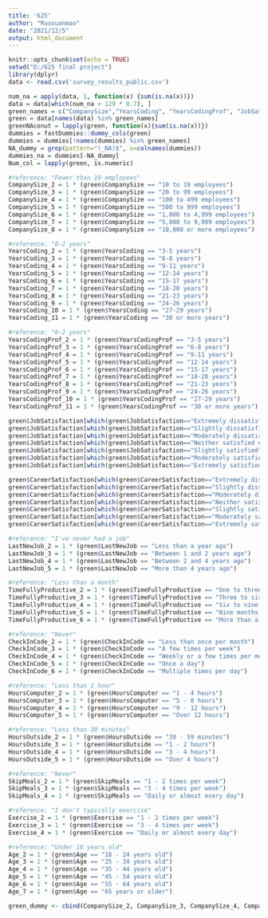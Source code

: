 ```yaml
---
title: '625'
author: "Ruoxuanmao"
date: "2021/12/5"
output: html_document
---
```


```r
knitr::opts_chunk$set(echo = TRUE)
setwd("D:/625 final project")
library(dplyr)
data <- read.csv('survey_results_public.csv')
```

```r
num_na = apply(data, 1, function(x) {sum(is.na(x))})
data = data[which(num_na < 129 * 0.7), ]
green_names = c("CompanySize","YearsCoding", "YearsCodingProf", "JobSatisfaction", "CareerSatisfaction", "LastNewJob", "TimeFullyProductive","CheckInCode", "HoursComputer", "HoursOutside", "SkipMeals", "Exercise", "Age")
green = data[names(data) %in% green_names]
greenNAconut = lapply(green, function(x){sum(is.na(x))}) 
dummies = fastDummies::dummy_cols(green) 
dummies = dummies[!names(dummies) %in% green_names]
NA_dummy = grep(pattern="(_NA)$", x=colnames(dummies))
dummies_na = dummies[-NA_dummy] 
Num_col = lapply(green, is.numeric) 
```

```r
#reference: "Fewer than 10 employees" 
CompanySize_2 = 1 * (green$CompanySize == "10 to 19 employees")
CompanySize_3 = 1 * (green$CompanySize == "20 to 99 employees")
CompanySize_4 = 1 * (green$CompanySize == "100 to 499 employees")
CompanySize_5 = 1 * (green$CompanySize == "500 to 999 employees")
CompanySize_6 = 1 * (green$CompanySize == "1,000 to 4,999 employees")
CompanySize_7 = 1 * (green$CompanySize == "5,000 to 9,999 employees")
CompanySize_8 = 1 * (green$CompanySize == "10,000 or more employees")
```

```r
#reference: "0-2 years"
YearsCoding_2 = 1 * (green$YearsCoding == "3-5 years")
YearsCoding_3 = 1 * (green$YearsCoding == "6-8 years")
YearsCoding_4 = 1 * (green$YearsCoding == "9-11 years")
YearsCoding_5 = 1 * (green$YearsCoding == "12-14 years")
YearsCoding_6 = 1 * (green$YearsCoding == "15-17 years")
YearsCoding_7 = 1 * (green$YearsCoding == "18-20 years")
YearsCoding_8 = 1 * (green$YearsCoding == "21-23 years")
YearsCoding_9 = 1 * (green$YearsCoding == "24-26 years")
YearsCoding_10 = 1 * (green$YearsCoding == "27-29 years")
YearsCoding_11 = 1 * (green$YearsCoding == "30 or more years")
```

```r
#reference: "0-2 years"
YearsCodingProf_2 = 1 * (green$YearsCodingProf == "3-5 years")
YearsCodingProf_3 = 1 * (green$YearsCodingProf == "6-8 years")
YearsCodingProf_4 = 1 * (green$YearsCodingProf == "9-11 years")
YearsCodingProf_5 = 1 * (green$YearsCodingProf == "12-14 years")
YearsCodingProf_6 = 1 * (green$YearsCodingProf == "15-17 years")
YearsCodingProf_7 = 1 * (green$YearsCodingProf == "18-20 years")
YearsCodingProf_8 = 1 * (green$YearsCodingProf == "21-23 years")
YearsCodingProf_9 = 1 * (green$YearsCodingProf == "24-26 years")
YearsCodingProf_10 = 1 * (green$YearsCodingProf == "27-29 years")
YearsCodingProf_11 = 1 * (green$YearsCodingProf == "30 or more years")
```


```r
green$JobSatisfaction[which(green$JobSatisfaction=="Extremely dissatisfied")] <- 1
green$JobSatisfaction[which(green$JobSatisfaction=="Slightly dissatisfied")] <- 2
green$JobSatisfaction[which(green$JobSatisfaction=="Moderately dissatisfied")] <- 3
green$JobSatisfaction[which(green$JobSatisfaction=="Neither satisfied nor dissatisfied")] <- 4
green$JobSatisfaction[which(green$JobSatisfaction=="Slightly satisfied")] <- 5
green$JobSatisfaction[which(green$JobSatisfaction=="Moderately satisfied")] <- 6
green$JobSatisfaction[which(green$JobSatisfaction=="Extremely satisfied")] <- 7
```

```r
green$CareerSatisfaction[which(green$CareerSatisfaction=="Extremely dissatisfied")] <- 1
green$CareerSatisfaction[which(green$CareerSatisfaction=="Slightly dissatisfied")] <- 2
green$CareerSatisfaction[which(green$CareerSatisfaction=="Moderately dissatisfied")] <- 3
green$CareerSatisfaction[which(green$CareerSatisfaction=="Neither satisfied nor dissatisfied")] <- 4
green$CareerSatisfaction[which(green$CareerSatisfaction=="Slightly satisfied")] <- 5
green$CareerSatisfaction[which(green$CareerSatisfaction=="Moderately satisfied")] <- 6
green$CareerSatisfaction[which(green$CareerSatisfaction=="Extremely satisfied")] <- 7
```

```r
#reference: "I've never had a job"
LastNewJob_2 = 1 * (green$LastNewJob == "Less than a year ago")
LastNewJob_3 = 1 * (green$LastNewJob == "Between 1 and 2 years ago")
LastNewJob_4 = 1 * (green$LastNewJob == "Between 2 and 4 years ago")
LastNewJob_5 = 1 * (green$LastNewJob == "More than 4 years ago")
```

```r
#reference: "Less than a month"
TimeFullyProductive_2 = 1 * (green$TimeFullyProductive == "One to three months")
TimeFullyProductive_3 = 1 * (green$TimeFullyProductive == "Three to six months")
TimeFullyProductive_4 = 1 * (green$TimeFullyProductive == "Six to nine months")
TimeFullyProductive_5 = 1 * (green$TimeFullyProductive == "Nine months to a year")
TimeFullyProductive_6 = 1 * (green$TimeFullyProductive == "More than a year")
```

```r
#reference: "Never"
CheckInCode_2 = 1 * (green$CheckInCode == "Less than once per month")
CheckInCode_3 = 1 * (green$CheckInCode == "A few times per week")
CheckInCode_4 = 1 * (green$CheckInCode == "Weekly or a few times per month")
CheckInCode_5 = 1 * (green$CheckInCode == "Once a day")
CheckInCode_6 = 1 * (green$CheckInCode == "Multiple times per day")
```

```r
#reference: "Less than 1 hour"
HoursComputer_2 = 1 * (green$HoursComputer == "1 - 4 hours")
HoursComputer_3 = 1 * (green$HoursComputer == "5 - 8 hours")
HoursComputer_4 = 1 * (green$HoursComputer == "9 - 12 hours")
HoursComputer_5 = 1 * (green$HoursComputer == "Over 12 hours")
```

```r
#reference: "Less than 30 minutes"
HoursOutside_2 = 1 * (green$HoursOutside == "30 - 59 minutes")
HoursOutside_3 = 1 * (green$HoursOutside == "1 - 2 hours")
HoursOutside_4 = 1 * (green$HoursOutside == "3 - 4 hours")
HoursOutside_5 = 1 * (green$HoursOutside == "Over 4 hours")
```

```r
#reference: "Never"
SkipMeals_2 = 1 * (green$SkipMeals == "1 - 2 times per week")
SkipMeals_3 = 1 * (green$SkipMeals == "3 - 4 times per week")
SkipMeals_4 = 1 * (green$SkipMeals == "Daily or almost every day")
```

```r
#reference: "I don't typically exercise"
Exercise_2 = 1 * (green$Exercise == "1 - 2 times per week")
Exercise_3 = 1 * (green$Exercise == "3 - 4 times per week")
Exercise_4 = 1 * (green$Exercise == "Daily or almost every day")
```

```r
#reference: "Under 18 years old"
Age_2 = 1 * (green$Age == "18 - 24 years old")
Age_3 = 1 * (green$Age == "25 - 34 years old")
Age_4 = 1 * (green$Age == "35 - 44 years old")
Age_5 = 1 * (green$Age == "45 - 54 years old")
Age_6 = 1 * (green$Age == "55 - 64 years old")
Age_7 = 1 * (green$Age == "65 years or older")
```

```r
green_dummy <- cbind(CompanySize_2, CompanySize_3, CompanySize_4, CompanySize_5, CompanySize_6, CompanySize_7, CompanySize_8, YearsCoding_2, YearsCoding_3, YearsCoding_4, YearsCoding_5, YearsCoding_6, YearsCoding_7, YearsCoding_8, YearsCoding_9, YearsCoding_10, YearsCoding_11, YearsCodingProf_2, YearsCodingProf_3, YearsCodingProf_4, YearsCodingProf_5, YearsCodingProf_6, YearsCodingProf_7, YearsCodingProf_8, YearsCodingProf_9, YearsCodingProf_10, YearsCodingProf_11, green$JobSatisfaction, green$CareerSatisfaction, LastNewJob_2, LastNewJob_3, LastNewJob_4, LastNewJob_5, TimeFullyProductive_2, TimeFullyProductive_3, TimeFullyProductive_4, TimeFullyProductive_5, TimeFullyProductive_6, HoursComputer_2, HoursComputer_3, HoursComputer_4, HoursComputer_5, SkipMeals_2, SkipMeals_3, SkipMeals_4, Exercise_2, Exercise_3, Exercise_4, Age_2, Age_3, Age_4, Age_5, Age_6, Age_7)
```